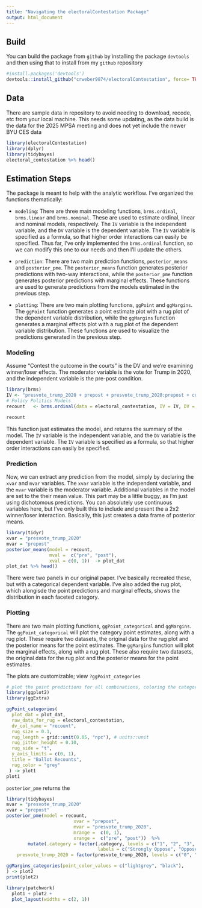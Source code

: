 ```yaml
---
title: "Navigating the electoralContestation Package"
output: html_document
---
```



## Build

You can build the package from `github` by installing the package `devtools` and then using that to install from my `github` repository

```r
#install.packages('devtools')
devtools::install_github("crweber9874/electoralContestation", force= TRUE)
```

## Data
There are sample data in repository to avoid needing to download, recode, etc from your local machine. This needs some updating, as the data build is the data for the 2025 MPSA meeting and does not yet include the newer BYU CES data
```r
library(electoralContestation)
library(dplyr)
library(tidybayes)
electoral_contestation %>% head()
```
## Estimation Steps

The package is meant to help with the analytic workflow. I've organized the functions thematically:

* `modeling`: There are three main modeling functions, `brms.ordinal`, `brms.linear` and `brms.nominal`. These are used to estimate ordinal, linear and nominal models, respectively. The `IV` variable is the independent variable, and the `DV` variable is the dependent variable. The `IV` variable is specified as a formula, so that higher order interactions can easily be specified. Thus far, I've only implemented the `brms.ordinal` function, so we can modify this one to our needs and then I'll update the others.

* `prediction`: There are two main prediction functions, `posterior_means` and `posterior_pme`. The `posterior_means` function generates posterior predictions with two-way interactions, while the `posterior_pme` function generates posterior predictions with marginal effects. These functions are used to generate predictions from the models estimated in the previous step.

* `plotting`: There are two main plotting functions, `ggPoint` and `ggMargins`. The `ggPoint` function generates a point estimate plot with a rug plot of the dependent variable distribution, while the `ggMargins` function generates a marginal effects plot with a rug plot of the dependent variable distribution. These functions are used to visualize the predictions generated in the previous step.

### Modeling 

Assume "Contest the outcome in the courts" is the DV and we're examining winner/loser effects. The moderator variable is the vote for Trump in 2020, and the independent variable is the pre-post condition.


```r
library(brms)
IV <- "presvote_trump_2020 + prepost + presvote_trump_2020:prepost + college"
# Policy Politics Models
recount   <- brms.ordinal(data = electoral_contestation, IV = IV, DV = "recount")
```

```r
recount
```


This function just estimates the model, and returns the summary of the model. The `IV` variable is the independent variable, and the `DV` variable is the dependent variable. The `IV` variable is specified as a formula, so that higher order interactions can easily be specified.

### Prediction 

Now, we can extract any prediction from the model, simply by declaring the `xvar` and `mvar` variables. The `xvar` variable is the independent variable, and the `mvar` variable is the moderator variable. Additional variables in the model are set to the their mean value. This part may be a little buggy, as I'm just using dichotomous predictions. You can absolutely use continuous variables here, but I've only built this to include and present the a 2x2 winner/loser interaction. Basically, this just creates a data frame of posterior means. 

```r
library(tidyr)
xvar = "presvote_trump_2020"
mvar = "prepost"
posterior_means(model = recount, 
                mval =  c("pre", "post"), 
                xval = c(0, 1))  -> plot_dat
plot_dat %>% head()
```
There were two panels in our original paper. I've basically recreated these, but with a categorical dependent variable. I've also added the rug plot, which alongisde the point predictions and marginal effects, shows the distribution in each faceted category.

### Plotting
There are two main plotting functions, `ggPoint_categorical` and `ggMargins`. The `ggPoint_categorical` will plot the category point estimates, along with a rug plot. These require two datasets, the original data for the rug plot and the posterior means for the point estimates. The `ggMargins` function will plot the marginal effects, along with a rug plot. These also require two datasets, the original data for the rug plot and the posterior means for the point estimates.

The plots are customizable; view `?ggPoint_categories`

```r
# plot the point predictions for all combinations, coloring the category label using ggplot
library(ggplot2)
library(ggExtra)

ggPoint_categories(
  plot_dat = plot_dat,
  raw_data_for_rug = electoral_contestation,
  dv_col_name = "recount",
  rug_size = 0.1,
  rug_length = grid::unit(0.05, "npc"), # units::unit
  rug_jitter_height = 0.10,
  rug_side = "t",
  y_axis_limits = c(0, 1),
  title = "Ballot Recounts",
  rug_color = "grey"
 ) -> plot1
plot1
```
`posterior_pme` returns the 

```r
library(tidybayes)
mvar = "presvote_trump_2020"
xvar = "prepost"
posterior_pme(model = recount, 
                         xvar = "prepost",
                         mvar = "presvote_trump_2020",
                         mrange =  c(0, 1),
                         xrange =  c("pre", "post"))  %>%
        mutate(.category = factor(.category, levels = c("1", "2", "3", "4", "5"), 
                                  labels = c("Strongly Oppose", "Oppose", "Neutral", "Support", "Strongly Support")),
    presvote_trump_2020 = factor(presvote_trump_2020, levels = c("0", "1"), labels = c("Trump Voter", "Biden Voter"))) -> plot_dat

ggMargins_categories(point_color_values = c("lightgrey", "black"),
) -> plot2
print(plot2)
```


```r
library(patchwork)
  plot1 + plot2 + 
  plot_layout(widths = c(2, 1))
```



